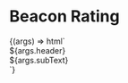 
<Meta
  title="Structural Components / Hero"
  component="cba-hero"
/>

# Beacon Rating

<Canvas withSource="open">
  <Story
    name="Hero - default"
    component="cba-hero"
     args={{
      header: 'Alex Wilson',
      subText: 'Creative Technical Solution Engineer (Developer)',
      heroImageUrl: 'https://wallpaperaccess.com/full/279547.jpg'
    }}
  >
    {(args) => html`
        <cba-hero heroImageUrl="${args.heroImageUrl}">
          <div slot="header">${args.header}</div>
          <div slot="subText">${args.subText}</div>
        </cba-hero>
    `}
  </Story>
</Canvas>

<ArgsTable story="Hero - default" />
